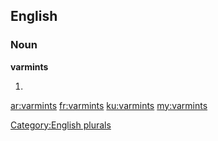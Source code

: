 ==English==

===Noun===
'''varmints'''

# {{plural of|[[varmint]]}}

[[Category:English plurals]]

[[ar:varmints]]
[[fr:varmints]]
[[ku:varmints]]
[[my:varmints]]